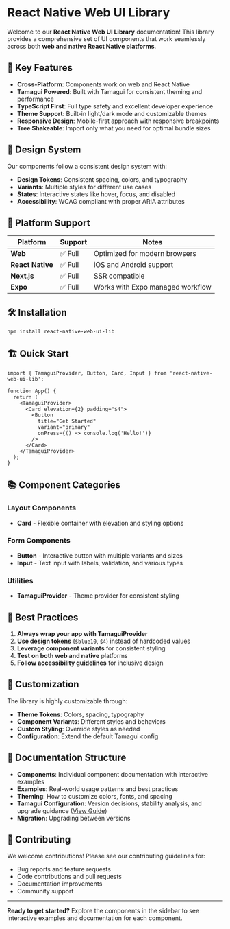 # React Native Web UI Library

Welcome to our **React Native Web UI Library** documentation! This library provides a comprehensive set of UI components that work seamlessly across both **web and native React Native platforms**.

## 🚀 Key Features

- **Cross-Platform**: Components work on web and React Native
- **Tamagui Powered**: Built with Tamagui for consistent theming and performance
- **TypeScript First**: Full type safety and excellent developer experience
- **Theme Support**: Built-in light/dark mode and customizable themes
- **Responsive Design**: Mobile-first approach with responsive breakpoints
- **Tree Shakeable**: Import only what you need for optimal bundle sizes

## 🎨 Design System

Our components follow a consistent design system with:

- **Design Tokens**: Consistent spacing, colors, and typography
- **Variants**: Multiple styles for different use cases
- **States**: Interactive states like hover, focus, and disabled
- **Accessibility**: WCAG compliant with proper ARIA attributes

## 📱 Platform Support

| Platform | Support | Notes |
|----------|---------|-------|
| **Web** | ✅ Full | Optimized for modern browsers |
| **React Native** | ✅ Full | iOS and Android support |
| **Next.js** | ✅ Full | SSR compatible |
| **Expo** | ✅ Full | Works with Expo managed workflow |

## 🛠️ Installation

```bash
npm install react-native-web-ui-lib
```

## 🏗️ Quick Start

```tsx
import { TamaguiProvider, Button, Card, Input } from 'react-native-web-ui-lib';

function App() {
  return (
    <TamaguiProvider>
      <Card elevation={2} padding="$4">
        <Button 
          title="Get Started" 
          variant="primary" 
          onPress={() => console.log('Hello!')} 
        />
      </Card>
    </TamaguiProvider>
  );
}
```

## 📚 Component Categories

### Layout Components
- **Card** - Flexible container with elevation and styling options

### Form Components  
- **Button** - Interactive button with multiple variants and sizes
- **Input** - Text input with labels, validation, and various types

### Utilities
- **TamaguiProvider** - Theme provider for consistent styling

## 🎯 Best Practices

1. **Always wrap your app with TamaguiProvider**
2. **Use design tokens** (`$blue10`, `$4`) instead of hardcoded values
3. **Leverage component variants** for consistent styling
4. **Test on both web and native** platforms
5. **Follow accessibility guidelines** for inclusive design

## 🔧 Customization

The library is highly customizable through:

- **Theme Tokens**: Colors, spacing, typography
- **Component Variants**: Different styles and behaviors  
- **Custom Styling**: Override styles as needed
- **Configuration**: Extend the default Tamagui config

## 📖 Documentation Structure

- **Components**: Individual component documentation with interactive examples
- **Examples**: Real-world usage patterns and best practices
- **Theming**: How to customize colors, fonts, and spacing
- **Tamagui Configuration**: Version decisions, stability analysis, and upgrade guidance ([View Guide](./TamaguiGuide.mdx))
- **Migration**: Upgrading between versions

## 🤝 Contributing

We welcome contributions! Please see our contributing guidelines for:

- Bug reports and feature requests
- Code contributions and pull requests
- Documentation improvements
- Community support

---

**Ready to get started?** Explore the components in the sidebar to see interactive examples and documentation for each component.